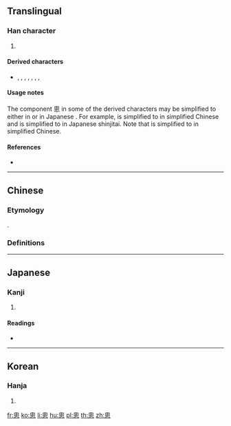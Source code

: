 {{character info/new}}
{{also|匆|怱|忩|总}}

==Translingual==

===Han character===
{{Han char|rn=61|rad=心|as=07|sn=11|four=|canj=HWP,XHWP|ids=⿱囱心}}

# {{alt-form|lang=mul|[[怱]]/[[忩]]/[[匆]]}}

====Derived characters====
* {{l|mul|總}}, {{l|mul|蔥}}, {{l|mul|聰}}, {{l|mul|鏓}}, {{l|mul|驄}}, {{l|mul|熜}}, {{l|mul|璁}}, {{l|mul|窻}}

====Usage notes====
The component 悤 in some of the derived characters may be simplified to either {{l|mul|总}} in {{w|simplified Chinese}} or {{l|mul|忩}} in Japanese {{w|shinjitai}}. For example, {{l|mul|聰}} is simplified to {{l|mul|聪}} in simplified Chinese and {{l|mul|總}} is simplified to {{l|mul|総}} in Japanese shinjitai. Note that {{l|mul|總}} is simplified to {{l|mul|总}} in simplified Chinese.

====References====
* {{Han ref|kx=0388.210|dkj=10693|dj=0721.100|hdz=42301.030|uh=60A4|ud=24740}}

----

==Chinese==

===Etymology===
{{Han compound|囪|心|c1=p|c2=s|t2=heart|ls=psc}}.

===Definitions===
{{zh-see|匆|v|[[hastily]], [[hurriedly]], [[agitated]], [[restless]]}}

----

==Japanese==

===Kanji===
{{ja-kanji|grade=|rs=心07}}

# {{defn|lang=ja|sort=心07}}

====Readings====
* {{ja-readings|on=[[そう]] (sō)|kun=[[にわか]] (niwaka), [[あわてる]] (awateru)}}

----

==Korean==

===Hanja===
{{ko-hanja|hangeul=총|eumhun=|rv=chong|mr=ch'ong|y=chong}}

# {{defn|lang=ko|sort=心07}}

[[fr:悤]]
[[ko:悤]]
[[li:悤]]
[[hu:悤]]
[[pl:悤]]
[[th:悤]]
[[zh:悤]]